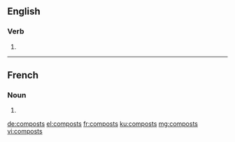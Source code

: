 ==English==

===Verb===
{{head|en}}

# {{en-third-person singular of|compost}}

----

==French==

===Noun===
{{head|fr|plural|g=?}}

# {{plural of|compost|lang=fr}}

[[de:composts]]
[[el:composts]]
[[fr:composts]]
[[ku:composts]]
[[mg:composts]]
[[vi:composts]]